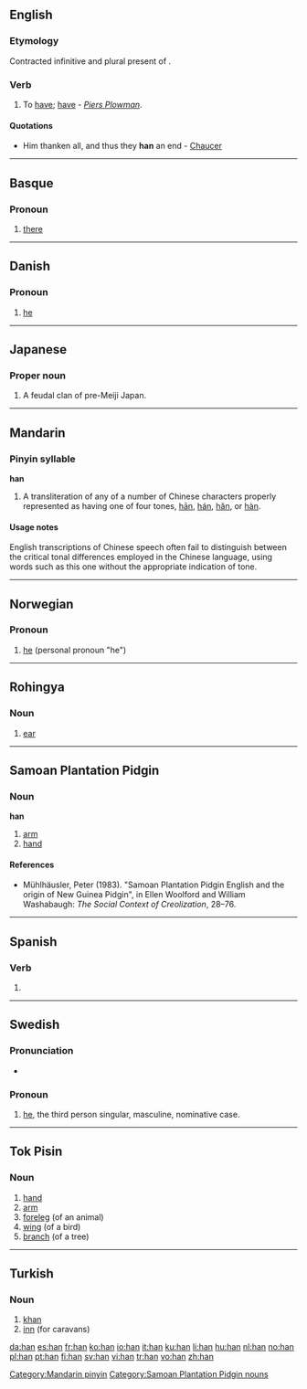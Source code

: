 {{see|Appendix:Variations of "han"}}
==English==

===Etymology===
Contracted infinitive and plural present of {{ME.}} {{term|haven|lang=enm}}.

===Verb===
{{infl|en|verb}}

# {{obsolete|transitive}} To [[have]]; [[have]] - ''[[Piers Plowman]]''.

====Quotations====
* Him thanken all, and thus they '''han''' an end - [[Chaucer]]

----

==Basque==

===Pronoun===
{{infl|eu|pronoun}}

# [[there]]

----

==Danish==

===Pronoun===
{{infl|da|pronoun}}

# [[he]]

----

==Japanese==

===Proper noun===
{{ja-pos|r|proper|kanji=藩|hira=はん}}

# A feudal clan of pre-Meiji Japan.

----

==Mandarin==

===Pinyin syllable===
'''han'''

# A transliteration of any of a number of Chinese characters properly represented as having one of four tones, [[hān]], [[hán]], [[hǎn]], or [[hàn]].

====Usage notes====
English transcriptions of Chinese speech often fail to distinguish between the critical tonal differences employed in the Chinese language, using words such as this one without the appropriate indication of tone.

[[Category:Mandarin pinyin]]

----

==Norwegian==

===Pronoun===
{{infl|no|pronoun}}

# [[he]] (personal pronoun "he")

{{tbot entry|Norwegian|he|2008|April|no}}

----

==Rohingya==

===Noun===
{{infl|cit|noun}}

# [[ear]]

----

==Samoan Plantation Pidgin==

===Noun===
'''han'''

# [[arm]]
# [[hand]]

====References====
* Mühlhäusler, Peter (1983). "Samoan Plantation Pidgin English and the origin of New Guinea Pidgin", in Ellen Woolford and William Washabaugh: ''The Social Context of Creolization'', 28–76.

[[Category:Samoan Plantation Pidgin nouns]]

----

==Spanish==

===Verb===
{{infl|es|verb form}}

# {{form of|third-person plural indicative present|[[haber]]}}

----

==Swedish==

===Pronunciation===
* {{audio|Sv-han.ogg|audio}}

===Pronoun===
{{infl|sv|personal pronoun}}

# [[he]], the third person singular, masculine, nominative case.

----

==Tok Pisin==

===Noun===
{{infl|tpi|noun}}

# [[hand]]
# [[arm]]
# [[foreleg]] (of an animal)
# [[wing]] (of a bird)
# [[branch]] (of a tree)

----

==Turkish==

===Noun===
{{infl|tr|noun}}

# [[khan]]
# [[inn]] (for caravans)

[[da:han]]
[[es:han]]
[[fr:han]]
[[ko:han]]
[[io:han]]
[[it:han]]
[[ku:han]]
[[li:han]]
[[hu:han]]
[[nl:han]]
[[no:han]]
[[pl:han]]
[[pt:han]]
[[fi:han]]
[[sv:han]]
[[vi:han]]
[[tr:han]]
[[vo:han]]
[[zh:han]]